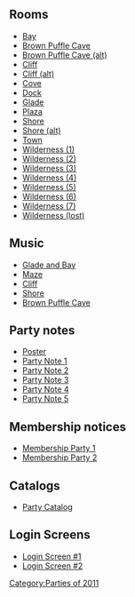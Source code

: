 

==Rooms==
*[[Media:WildernessExpeditionParty12.swf|Bay]]
*[[Media:WildernessExpeditionParty13.swf|Brown Puffle Cave]]
*[[Media:RoomsParty13-WildernessExpedition.swf|Brown Puffle Cave (alt)]]
*[[Media:WildernessExpeditionParty10.swf|Cliff]]
*[[Media:RoomsParty10-WildernessExpedition.swf|Cliff (alt)]]
*[[Media:RoomsCove-WildernessExpedition.swf|Cove]]
*[[Media:RoomsDock-WildernessExpedition.swf|Dock]]
*[[Media:WildernessExpeditionParty1.swf|Glade]]
*[[Media:WildernessExpeditionPlaza.swf|Plaza]]
*[[Media:WildernessExpeditionParty11.swf|Shore]]
*[[Media:RoomsParty11-WildernessExpedition.swf|Shore (alt)]]
*[[Media:RoomsTown-WildernessExpedition.swf|Town]]
*[[Media:WildernessExpeditionParty2.swf|Wilderness (1)]]
*[[Media:WildernessExpeditionParty3.swf|Wilderness (2)]]
*[[Media:WildernessExpeditionParty4.swf|Wilderness (3)]]
*[[Media:WildernessExpeditionParty5.swf|Wilderness (4)]]
*[[Media:WildernessExpeditionParty6.swf|Wilderness (5)]]
*[[Media:WildernessExpeditionParty7.swf|Wilderness (6)]]
*[[Media:WildernessExpeditionParty8.swf|Wilderness (7)]]
*[[Media:WildernessExpeditionParty9.swf|Wilderness (lost)]]

==Music==
*[[Media:Music304.swf|Glade and Bay]]
*[[Media:Music303.swf|Maze]]
*[[Media:Music302.swf|Cliff]]
*[[Media:Music306.swf|Shore]]
*[[Media:Music305.swf|Brown Puffle Cave]]

==Party notes==
*[[Media:WildernessExpeditionPoster.swf|Poster]]
*[[Media:WildernessExpeditionPartyNote01.swf‎|Party Note 1]]
*[[Media:WildernessExpeditionPartyNote02.swf|Party Note 2]]
*[[Media:WildernessExpeditionPartyNote03.swf|Party Note 3]]
*[[Media:WildernessExpeditionPartyNote04.swf|Party Note 4]]
*[[Media:WildernessExpeditionPartyNote05.swf|Party Note 5]]

==Membership notices==
*[[Media:WildernessExpeditionMembershipParty1.swf|Membership Party 1]]
*[[Media:WildernessExpeditionMembershipParty2.swf|Membership Party 2]]

==Catalogs==
*[[Media:PartyCatalogWildernessExpedition.swf|Party Catalog]]

==Login Screens==
*[[Media:LoginWildernessExpedition.swf|Login Screen #1]]
*[[Media:LoginWildernessExpedition2.swf|Login Screen #2]]

{{Parties}}

[[Category:Parties of 2011]]